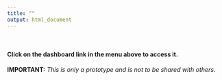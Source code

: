 ```yaml
---
title: ""
output: html_document
---
```


<br>

#### Click on the dashboard link in the menu above to access it.

**IMPORTANT:** *This is only a prototype and is not to be shared with others.*